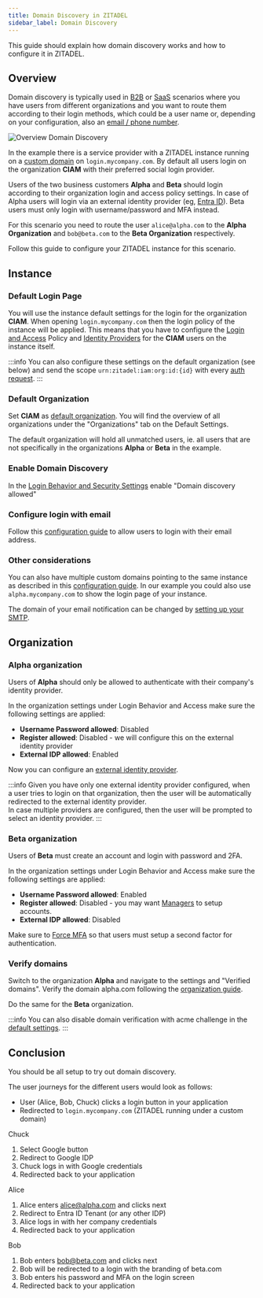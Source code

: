 ```yaml
---
title: Domain Discovery in ZITADEL
sidebar_label: Domain Discovery
---
```


This guide should explain how domain discovery works and how to configure it in ZITADEL.

## Overview

Domain discovery is typically used in [B2B](./b2b) or [SaaS](./saas) scenarios where you have users from different organizations and you want to route them according to their login methods, which could be a user name or, depending on your configuration, also an [email / phone number](configurations#use-email-to-login).

![Overview Domain Discovery](/img/guides/solution-scenarios/domain-discovery.png)

In the example there is a service provider with a ZITADEL instance running on a [custom domain](/docs/guides/manage/cloud/instances#add-custom-domain) on `login.mycompany.com`.
By default all users login on the organization **CIAM** with their preferred social login provider.

Users of the two business customers **Alpha** and **Beta** should login according to their organization login and access policy settings.
In case of Alpha users will login via an external identity provider (eg, [Entra ID](/docs/guides/integrate/identity-providers/azure-ad-oidc)).
Beta users must only login with username/password and MFA instead.

For this scenario you need to route the user `alice@alpha.com` to the **Alpha Organization** and `bob@beta.com` to the **Beta Organization** respectively.

Follow this guide to configure your ZITADEL instance for this scenario.

## Instance

### Default Login Page

You will use the instance default settings for the login for the organization **CIAM**.
When opening `login.mycompany.com` then the login policy of the instance will be applied.
This means that you have to configure the [Login and Access](/docs/guides/manage/console/default-settings#login-behavior-and-access) Policy and [Identity Providers](/docs/guides/manage/console/default-settings#identity-providers) for the **CIAM** users on the instance itself.

:::info
You can also configure these settings on the default organization (see below) and send the scope `urn:zitadel:iam:org:id:{id}` with every [auth request](/docs/oidc-playground#organization-policies-and-branding).
:::

### Default Organization

Set **CIAM** as [default organization](/docs/guides/manage/console/organizations#default-organization).
You will find the overview of all organizations under the "Organizations" tab on the Default Settings.

The default organization will hold all unmatched users, ie. all users that are not specifically in the organizations **Alpha** or **Beta** in the example.

### Enable Domain Discovery

In the [Login Behavior and Security Settings](/docs/guides/manage/console/default-settings#login-behavior-and-access) enable "Domain discovery allowed"

### Configure login with email

Follow this [configuration guide](/docs/guides/solution-scenarios/configurations#use-email-to-login) to allow users to login with their email address.

### Other considerations

You can also have multiple custom domains pointing to the same instance as described in this [configuration guide](/docs/guides/solution-scenarios/configurations#custom-application-domain-per-organization). In our example you could also use `alpha.mycompany.com` to show the login page of your instance.

The domain of your email notification can be changed by [setting up your SMTP](/docs/guides/manage/console/default-settings#smtp).

## Organization

### Alpha organization

Users of **Alpha** should only be allowed to authenticate with their company's identity provider.

In the organization settings under Login Behavior and Access make sure the following settings are applied:

- **Username Password allowed**: Disabled
- **Register allowed**: Disabled - we will configure this on the external identity provider
- **External IDP allowed**: Enabled

Now you can configure an [external identity provider](/docs/guides/manage/console/default-settings#identity-providers).

:::info
Given you have only one external identity provider configured, when a user tries to login on that organization, then the user will be automatically redirected to the external identity provider.  
In case multiple providers are configured, then the user will be prompted to select an identity provider.
:::

### Beta organization

Users of **Beta** must create an account and login with password and 2FA.

In the organization settings under Login Behavior and Access make sure the following settings are applied:

- **Username Password allowed**: Enabled
- **Register allowed**: Disabled - you may want [Managers](/docs/concepts/structure/managers) to setup accounts.
- **External IDP allowed**: Disabled

Make sure to [Force MFA](/docs/guides/manage/console/default-settings#multifactor-mfa) so that users must setup a second factor for authentication.

### Verify domains

Switch to the organization **Alpha** and navigate to the settings and "Verified domains".
Verify the domain alpha.com following the [organization guide](/docs/guides/manage/console/organizations#domain-verification-and-primary-domain).

Do the same for the **Beta** organization.

:::info
You can also disable domain verification with acme challenge in the [default settings](/docs/guides/manage/console/default-settings#domain-settings).
:::

## Conclusion

You should be all setup to try out domain discovery.

The user journeys for the different users would look as follows:

- User (Alice, Bob, Chuck) clicks a login button in your application
- Redirected to `login.mycompany.com` (ZITADEL running under a custom domain)

Chuck

1. Select Google button
1. Redirect to Google IDP
1. Chuck logs in with Google credentials
1. Redirected back to your application

Alice

1. Alice enters alice@alpha.com and clicks next
1. Redirect to Entra ID Tenant (or any other IDP)
1. Alice logs in with her company credentials
1. Redirected back to your application

Bob

1. Bob enters bob@beta.com and clicks next
1. Bob will be redirected to a login with the branding of beta.com
1. Bob enters his password and MFA on the login screen
1. Redirected back to your application
